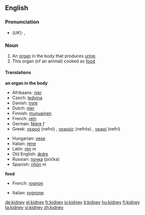 ==English==
===Pronunciation===
*(''UK''): {{IPA|/ˈkɪdni/}}, {{SAMPA|/"kIdni/}}

===Noun===
{{wikipedia}}
{{en-noun-reg}}
# An [[organ]] in the body that produces [[urine]].
# This organ (of an animal) cooked as [[food]]

====Translations====
'''an organ in the body'''
{{top}}
*Afrikaans: [[nier#Afrikaans|nier]]
*Czech: [[ledvina]] {{f}}
*Danish: [[nyre]]
*Dutch: [[nier#Dutch|nier]]
*Finnish: [[munuainen]]
*French: [[rein#French|rein]] {{m}}
*German: [[Niere]] ''f''
*Greek: [[νεφρό]] (nefró) {{n}}, [[νεφρός]] (nefrós) {{m}}, [[νεφρί]] (nefrí) {{n}}
{{mid}}
*Hungarian: [[vese]]
*Italian: [[rene]] {{m}}
*Latin: [[ren]] ''m''
*Old English: [[ædre|ǣdre]] {{f}}
*Russian: [[почка]] (póčka) {{f}}
*Spanish: [[riñón]] ''m''
{{bottom}}

'''food'''
{{top}}
*French: [[rognon]] {{m}}
{{mid}}
*Italian: [[rognone]] {{m}}
{{bottom}}

[[de:kidney]]
[[el:kidney]]
[[fr:kidney]]
[[io:kidney]]
[[it:kidney]]
[[hu:kidney]]
[[fi:kidney]]
[[ta:kidney]]
[[vi:kidney]]
[[zh:kidney]]